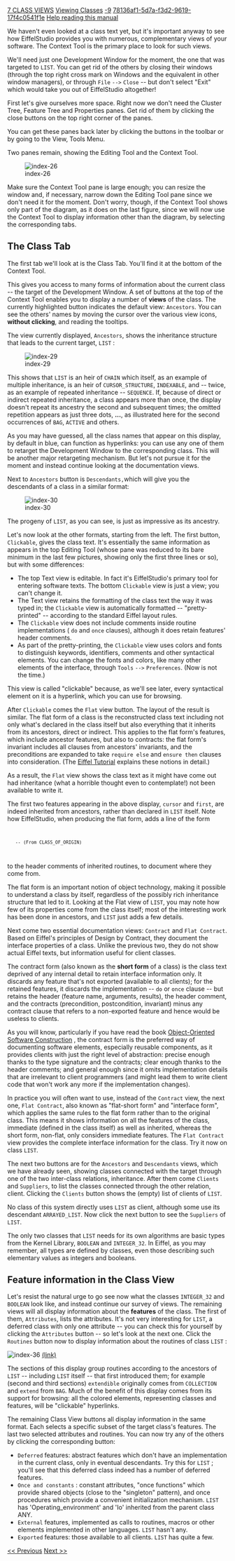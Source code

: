 [[Property:title|7 CLASS VIEWS]]
[[Property:link_title|Viewing Classes]]
[[Property:weight|-9]]
[[Property:uuid|78136af1-5d7a-f3d2-9619-17f4c0541f1e]]
[[Help reading the EiffelStudio Guided Tour|Help reading this manual]]  

We haven't even looked at a class text yet, but it's important anyway to see how EiffelStudio provides you with numerous, complementary <span>views</span> of your software. The Context Tool is the primary place to look for such views. 

We'll need just one Development Window for the moment, the one that was targeted to <code> LIST </code>. You can get rid of the others by closing their windows (through the top right cross mark on Windows and the equivalent in other window managers), or through <code> File </code> <code> --> </code> <code> Close </code> -- but don't select "Exit" which would take you out of EiffelStudio altogether! 

{{note| ''If you don't see a tool targeted to '' <code> LIST </code> '', just retarget one, as you know how to do this now, for example by typing the name followed by Enter in the Class Field at the top left.'' }}

First let's give ourselves more space. Right now we don't need the Cluster Tree, Feature Tree and Properties panes. Get rid of them by clicking the close buttons on the top right corner of the panes.

You can get these panes back later by clicking the buttons in the toolbar or by going to the View, Tools Menu.

{{note| ''Another way to hide a pane is to click on the button in the toolbar or by unselecting them in the View, Tools Menu.'' }}

Two panes remain, showing the Editing Tool and the Context Tool.

[[Image:index-26]]

Make sure the Context Tool pane is large enough; you can resize the window and, if necessary, narrow down the Editing Tool pane since we don't need it for the moment. Don't worry, though, if the Context Tool shows only part of the diagram, as it does on the last figure, since we will now use the Context Tool to display information other than the diagram, by selecting the corresponding tabs.

==The Class Tab==

The first tab we'll look at is the Class Tab. You'll find it at the bottom of the Context Tool.

This gives you access to many forms of information about the current class -- the target of the Development Window. A set of buttons at the top of the Context Tool enables you to display a number of '''views''' of the class. The currently highlighted button indicates the default view: <code> Ancestors </code>. You can see the others' names by moving the cursor over the various view icons, '''without clicking''', and reading the tooltips. 

The view currently displayed, <code> Ancestors </code>, shows the inheritance structure that leads to the current target, <code> LIST </code> : 

[[Image:index-29]] 

This shows that <code> LIST </code> is an heir of <code> CHAIN </code> which itself, as an example of multiple inheritance, is an heir of <code> CURSOR_STRUCTURE </code>, <code> INDEXABLE </code>, and -- twice, as an example of <span>repeated</span> inheritance -- <code> SEQUENCE </code>. If, because of direct or indirect repeated inheritance, a class appears more than once, the display doesn't repeat its ancestry the second and subsequent times; the omitted repetition appears as just three dots, '''...''', as illustrated here for the second occurrences of <code> BAG </code>, <code> ACTIVE </code> and others. 

As you may have guessed, all the class names that appear on this display, by default in blue, can function as hyperlinks: you can use any one of them to retarget the Development Window to the corresponding class. This will be another major retargeting mechanism. But let's not pursue it for the moment and instead continue looking at the documentation views.

Next to <code> Ancestors </code> button is <code> Descendants, </code>which will give you the descendants of a class in a similar format: 

[[Image:index-30]]

The progeny of <code> LIST </code>, as you can see, is just as impressive as its ancestry. 

Let's now look at the other formats, starting from the left. The first button, <code> Clickable </code>, gives the class text. It's essentially the same information as appears in the top Editing Tool (whose pane was reduced to its bare minimum in the last few pictures, showing only the first three lines or so), but with some differences: 
* The top Text view is editable. In fact it's EiffelStudio's primary tool for entering software texts. The bottom <code> Clickable </code> view is just a view; you can't change it. 
* The Text view retains the formatting of the class text the way it was typed in; the <code> Clickable </code> view is automatically formatted -- "pretty-printed" -- according to the standard Eiffel layout rules. 
* The <code> Clickable </code> view does not include comments inside routine implementations ( <code> do </code> and <code> once </code> clauses), although it does retain features' header comments. 
* As part of the pretty-printing, the <code> Clickable </code> view uses colors and fonts to distinguish keywords, identifiers, comments and other syntactical elements. You can change the fonts and colors, like many other elements of the interface, through <code> Tools </code> <code> --> </code> <code> Preferences </code>. (Now is not the time.) 

This view is called "clickable" because, as we'll see later, every syntactical element on it is a hyperlink, which you can use for browsing. 

After <code> Clickable </code> comes the <code> Flat </code> view button. The layout of the result is similar. The flat form of a class is the reconstructed class text including not only what's declared in the class itself but also everything that it inherits from its ancestors, direct or indirect. This applies to the flat form's features, which include ancestor features, but also to contracts: the flat form's invariant includes all clauses from ancestors' invariants, and the preconditions are expanded to take <code> require else </code> and <code> ensure then </code> clauses into consideration. (The <span> [[An Eiffel Tutorial|Eiffel Tutorial]]  </span> explains these notions in detail.) 

As a result, the <code> Flat </code> view shows the class text as it might have come out had inheritance (what a horrible thought even to contemplate!) <span>not</span> been available to write it. 

The first two features appearing in the above display, <code> cursor </code> and <code> first </code>, are indeed inherited from ancestors, rather than declared in <code> LIST </code> itself. Note how EiffelStudio, when producing the flat form, adds a line of the form 
<code>
	-- (From CLASS_OF_ORIGIN)
</code>

to the header comments of inherited routines, to document where they come from.

The flat form is an important notion of object technology, making it possible to understand a class by itself, regardless of the possibly rich inheritance structure that led to it. Looking at the Flat view of <code> LIST </code>, you may note how few of its properties come from the class itself; most of the interesting work has been done in ancestors, and <code> LIST </code> just adds a few details. 

{{note| ''If at any time you want to search for a certain pattern in the views displayed, click the '' <code> Search </code> '' button at the top of the window, or type CTRL-'' <code> F </code>. ''A self-explanatory Search Tool will come up, with various options such as '' <span> ''Match case'' </span> '' and '' <span> ''Whole word'' </span> }}

Next come two essential documentation views: <code> Contract </code> and <code> Flat Contract </code>. Based on Eiffel's principles of Design by Contract, they document the interface properties of a class. Unlike the previous two, they do not show actual Eiffel texts, but information useful for client classes. 

The contract form (also known as the '''short form''' of a class) is the class text deprived of any internal detail to retain interface information only. It discards any feature that's not exported (available to all clients); for the retained features, it discards the implementation -- <code> do </code> or <code> once </code> clause -- but retains the header (feature name, arguments, results), the header comment, and the contracts (precondition, postcondition, invariant) minus any contract clause that refers to a non-exported feature and hence would be useless to clients. 

As you will know, particularly if you have read the book <span> [http://eiffel.com/doc/oosc/ Object-Oriented Software Construction]  </span> , the contract form is the preferred way of documenting software elements, especially reusable components, as it provides clients with just the right level of abstraction: precise enough thanks to the type signature and the contracts; clear enough thanks to the header comments; and general enough since it omits implementation details that are irrelevant to client programmers (and might lead them to write client code that won't work any more if the implementation changes). 

In practice you will often want to use, instead of the <code> Contract </code> view, the next one, <code> Flat Contract </code>, also known as "flat-short form" and "interface form", which applies the same rules to the flat form rather than to the original class. This means it shows information on all the features of the class, immediate (defined in the class itself) as well as inherited, whereas the short form, non-flat, only considers immediate features. The <code> Flat Contract </code> view provides the complete interface information for the class. Try it now on class <code> LIST </code>. 

The next two buttons are for the <code> Ancestors </code> and <code> Descendants </code> views, which we have already seen, showing classes connected with the target through one of the two inter-class relations, inheritance. After them come <code> Clients </code> and <code> Suppliers </code>, to list the classes connected through the other relation, client. Clicking the <code> Clients </code> button shows the (empty) list of clients of <code> LIST </code>. 

No class of this system directly uses <code> LIST </code> as client, although some use its descendant <code> ARRAYED_LIST </code>. Now click the next button to see the <code> Suppliers </code> of <code> LIST </code>. 

The only two classes that <code> LIST </code> needs for its own algorithms are basic types from the Kernel Library, <code> BOOLEAN </code> and <code> INTEGER_32 </code>. In Eiffel, as you may remember, all types are defined by classes, even those describing such elementary values as integers and booleans. 

==Feature information in the Class View==

Let's resist the natural urge to go see now what the classes <code> INTEGER_32 </code> and <code> BOOLEAN </code> look like, and instead continue our survey of views. The remaining views will all display information about the '''features''' of the class. The first of them, <code> Attributes </code>, lists the attributes. It's not very interesting for <code> LIST </code>, a deferred class with only one attribute -- you can check this for yourself by clicking the <code> Attributes </code> button -- so let's look at the next one. Click the <code> Routines </code> button now to display information about the routines of class <code> LIST </code> : 
<div>  [[Image:index-36]] [[general/guided_tour/studio/index-36.png|(link)]]  </div>
The sections of this display group routines according to the ancestors of <code> LIST </code> -- including <code> LIST </code> itself -- that first introduced them; for example (second and third sections) <code> extendible </code> originally comes from <code> COLLECTION </code> and <code> extend </code> from <code> BAG </code>. Much of the benefit of this display comes from its support for browsing: all the colored elements, representing classes and features, will be "clickable" hyperlinks. 

The remaining Class View buttons all display information in the same format. Each selects a specific subset of the target class's features. The last two selected attributes and routines. You can now try any of the others by clicking the corresponding button:
*  <code> Deferred </code> features: abstract features which don't have an implementation in the current class, only in eventual descendants. Try this for <code> LIST </code> ; you'll see that this deferred class indeed has a number of deferred features. 
*  <code> Once and constants </code> : constant attributes, "once functions" which provide shared objects (close to the "singleton" pattern), and once procedures which provide a convenient initialization mechanism. <code> LIST </code> has 'Operating_environment' and 'Io' inherited from the parent class ANY. 
*  <code> External </code> features, implemented as calls to routines, macros or other elements implemented in other languages. <code> LIST </code> hasn't any. 
*  <code> Exported </code> features: those available to all clients. <code> LIST </code> has quite a few. 

[[6 STARTING TO BROWSE|<< Previous]]  [[8 PRODUCING AND EXPORTING DOCUMENTATION|Next >>]]  




